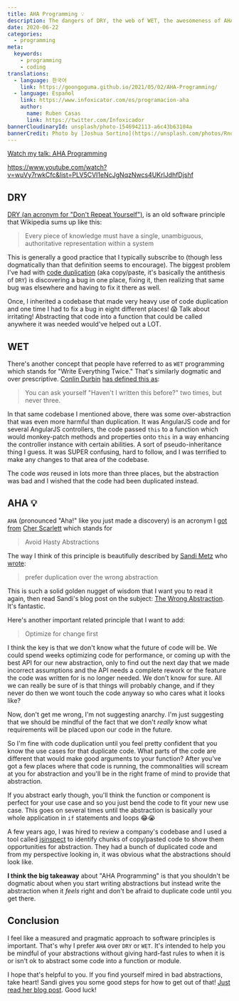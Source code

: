 ```yaml
---
title: AHA Programming 💡
description: The dangers of DRY, the web of WET, the awesomeness of AHA.
date: 2020-06-22
categories:
  - programming
meta:
  keywords:
    - programming
    - coding
translations:
  - language: 한국어
    link: https://goongoguma.github.io/2021/05/02/AHA-Programming/
  - language: Español
    link: https://www.infoxicator.com/es/programacion-aha
    author:
      name: Ruben Casas
      link: https://twitter.com/Infoxicador
bannerCloudinaryId: unsplash/photo-1546942113-a6c43b63104a
bannerCredit: Photo by [Joshua Sortino](https://unsplash.com/photos/Rnqa6jOpnHw)
---
```


[Watch my talk: AHA Programming](https://www.youtube.com/watch?v=wuVy7rwkCfc&list=PLV5CVI1eNcJgNqzNwcs4UKrlJdhfDjshf)

https://www.youtube.com/watch?v=wuVy7rwkCfc&list=PLV5CVI1eNcJgNqzNwcs4UKrlJdhfDjshf

## DRY

[DRY (an acronym for "Don't Repeat Yourself")](https://en.wikipedia.org/wiki/Don%27t_repeat_yourself),
is an old software principle that Wikipedia sums up like this:

> Every piece of knowledge must have a single, unambiguous, authoritative
> representation within a system

This is generally a good practice that I typically subscribe to (though less
dogmatically than that definition seems to encourage). The biggest problem I've
had with [code duplication](https://en.wikipedia.org/wiki/Duplicate_code) (aka
copy/paste, it's basically the antithesis of `DRY`) is discovering a bug in one
place, fixing it, then realizing that same bug was elsewhere and having to fix
it there as well.

Once, I inherited a codebase that made very heavy use of code duplication and
one time I had to fix a bug in eight different places! 😱 Talk about irritating!
Abstracting that code into a function that could be called anywhere it was
needed would've helped out a LOT.

## WET

There's another concept that people have referred to as `WET` programming which
stands for "Write Everything Twice." That's similarly dogmatic and over
prescriptive. [Conlin Durbin](https://twitter.com/CallMeWuz)
[has defined this as](https://dev.to/wuz/stop-trying-to-be-so-dry-instead-write-everything-twice-wet-5g33):

> You can ask yourself "Haven't I written this before?" two times, but never
> three.

In that same codebase I mentioned above, there was some over-abstraction that
was even more harmful than duplication. It was AngularJS code and for several
AngularJS controllers, the code passed `this` to a function which would
monkey-patch methods and properties onto `this` in a way enhancing the
controller instance with certain abilities. A sort of pseudo-inheritance thing I
guess. It was SUPER confusing, hard to follow, and I was terrified to make any
changes to that area of the codebase.

The code _was_ reused in lots more than three places, but the abstraction was
bad and I wished that the code had been duplicated instead.

## AHA 💡

`AHA` (pronounced "Aha!" like you just made a discovery) is an acronym I
[got from](https://twitter.com/cherthedev/status/1112819136147742720)
[Cher Scarlett](https://twitter.com/cherthedev) which stands for

> Avoid Hasty Abstractions

The way I think of this principle is beautifully described by
[Sandi Metz](https://twitter.com/sandimetz) who
[wrote](https://www.sandimetz.com/blog/2016/1/20/the-wrong-abstraction):

> prefer duplication over the wrong abstraction

This is such a solid golden nugget of wisdom that I want you to read it again,
then read Sandi's blog post on the subject:
[The Wrong Abstraction](https://www.sandimetz.com/blog/2016/1/20/the-wrong-abstraction).
It's fantastic.

Here's another important related principle that I want to add:

> Optimize for change first

I think the key is that we don't know what the future of code will be. We could
spend weeks optimizing code for performance, or coming up with the best API for
our new abstraction, only to find out the next day that we made incorrect
assumptions and the API needs a complete rework or the feature the code was
written for is no longer needed. We don't know for sure. All we can really be
sure of is that things will probably change, and if they never do then we wont
touch the code anyway so who cares what it looks like?

Now, don't get me wrong, I'm not suggesting anarchy. I'm just suggesting that we
should be mindful of the fact that we don't _really_ know what requirements will
be placed upon our code in the future.

So I'm fine with code duplication until you feel pretty confident that you know
the use cases for that duplicate code. What parts of the code are different that
would make good arguments to your function? After you've got a few places where
that code is running, the commonalities will scream at you for abstraction and
you'll be in the right frame of mind to provide that abstraction.

If you abstract early though, you'll think the function or component is perfect
for your use case and so you just bend the code to fit your new use case. This
goes on several times until the abstraction is basically your whole application
in `if` statements and loops 😂😭

A few years ago, I was hired to review a company's codebase and I used a tool
called [jsinspect](https://github.com/danielstjules/jsinspect) to identify
chunks of copy/pasted code to show them opportunities for abstraction. They had
a bunch of duplicated code and from my perspective looking in, it was obvious
what the abstractions should look like.

**I think the big takeaway** about "AHA Programming" is that you shouldn't be
dogmatic about when you start writing abstractions but instead write the
abstraction when it _feels_ right and don't be afraid to duplicate code until
you get there.

## Conclusion

I feel like a measured and pragmatic approach to software principles is
important. That's why I prefer `AHA` over `DRY` or `WET`. It's intended to help
you be mindful of your abstractions without giving hard-fast rules to when it is
or isn't ok to abstract some code into a function or module.

I hope that's helpful to you. If you find yourself mired in bad abstractions,
take heart! Sandi gives you some good steps for how to get out of that!
[Just read her blog post](https://www.sandimetz.com/blog/2016/1/20/the-wrong-abstraction).
Good luck!